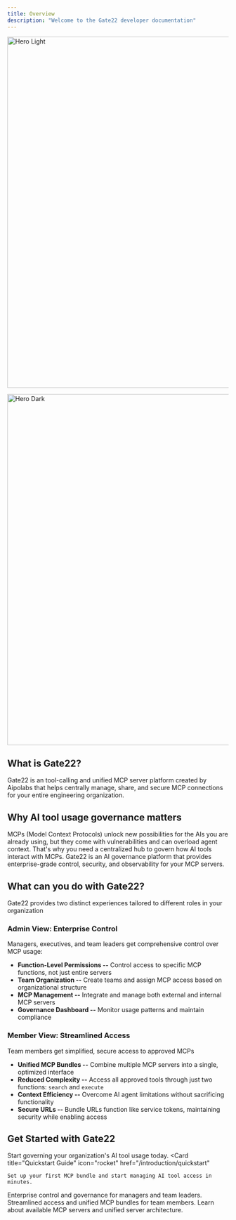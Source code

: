 ```yaml
---
title: Overview
description: "Welcome to the Gate22 developer documentation"
---
```


<img
  className="block dark:hidden"
  src="/images/hero-light.svg"
  alt="Hero Light"
  width="800"
/>

<img
  className="hidden dark:block"
  src="/images/hero-dark.svg"
  alt="Hero Dark"
  width="800"
/>

## What is Gate22?

Gate22 is an tool-calling and unified MCP server platform created by Aipolabs that helps centrally manage, share, and secure MCP connections for your entire engineering organization.

## Why AI tool usage governance matters

MCPs (Model Context Protocols) unlock new possibilities for the AIs you are already using, but they come with vulnerabilities and can overload agent context. That's why you need a centralized hub to govern how AI tools interact with MCPs.
Gate22 is an AI governance platform that provides enterprise-grade control, security, and observability for your MCP servers.

## What can you do with Gate22?

Gate22 provides two distinct experiences tailored to different roles in your organization

### Admin View: Enterprise Control
Managers, executives, and team leaders get comprehensive control over MCP usage:

- **Function-Level Permissions --** Control access to specific MCP functions, not just entire servers
- **Team Organization --** Create teams and assign MCP access based on organizational structure
- **MCP Management --** Integrate and manage both external and internal MCP servers
- **Governance Dashboard --** Monitor usage patterns and maintain compliance

### Member View: Streamlined Access

Team members get simplified, secure access to approved MCPs

- **Unified MCP Bundles --** Combine multiple MCP servers into a single, optimized interface
- **Reduced Complexity --** Access all approved tools through just two functions: `search` and `execute`
- **Context Efficiency --** Overcome AI agent limitations without sacrificing functionality
- **Secure URLs --** Bundle URLs function like service tokens, maintaining security while enabling access

## Get Started with Gate22
Start governing your organization's AI tool usage today.
<CardGroup cols={2}>
  <Card
    title="Quickstart Guide"
    icon="rocket"
    href="/introduction/quickstart"
  >
    Set up your first MCP bundle and start managing AI tool access in minutes.
  </Card>
  <Card
    title="Admin View"
    icon="shield"
    href="/admin-view/"
  >
    Enterprise control and governance for managers and team leaders.
  </Card>
  <Card
    title="Member View"
    icon="users"
    href="/member-view/"
  >
    Streamlined access and unified MCP bundles for team members.
  </Card>
  <Card
    title="MCP Servers"
    icon="server"
    href="/how-tos/"
  >
    Learn about available MCP servers and unified server architecture.
  </Card>
</CardGroup>